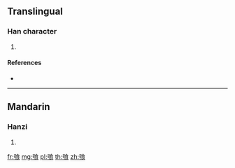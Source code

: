 {{character info/new}}
==Translingual==

===Han character===
{{Han char|rn=184|rad=食|as=05|sn=14|four=|canj=RSOIV}}

# {{defn|Han|sort=食05}}

====References====
* {{Han ref|kx=1418.270|dkj=44098|dj=1942.310|hdz=74446.200|uh=98F8|ud=39160}}

----

==Mandarin==

===Hanzi===
{{cmn-hanzi|pin=[[tāo]] ([[tao1]])|wg=t'ao<sup>1</sup>}}

# {{defn|lang=cmn|sort=食05}}

[[fr:飸]]
[[mg:飸]]
[[pl:飸]]
[[th:飸]]
[[zh:飸]]